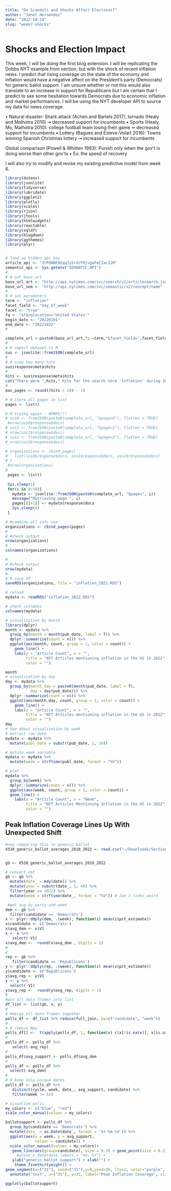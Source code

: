 ```yaml
---
title: "Do Scandals and Shocks Affect Elections?"
author: "Janet Hernandez"
date: "2022-10-24"
slug: "week7-shocks"
---
```


# Shocks and Election Impact #

This week, I will be doing the first blog extension. I will be replicating the Dobbs NYT example from section, but with the shock of recent inflation news. I predict that rising coverage on the state of the economy and inflation would have a negative affect on the President's party (Democrats) for generic ballot support. I am unsure whether or not this would also translate to an increase in support for Republicans but I am certain that I predict to see some hesitation towards Democrats due to economic inflation and market performances. I will be using the NYT developer API to source my data for news coverage. 

• Natural disaster: Shark attack (Achen and Bartels 2017), tornado
(Healy and Malhotra 2010) ⇝ decreased support for incumbents
• Sports (Healy, Mo, Malhotra 2010): college football team losing
their game ⇝ decreased support for incumbents
• Lottery (Bagues and Esteve-Volart 2016): Towns winning Spanish
Christmas lottery ⇝ increased support for incumbents

Global comparison (Powell & Whitten 1993): Punish only when
the gov’t is doing worse than other gov’ts
• Ex: the speed of recovery

I will also try to modify and revise my existing predictive model from week 6. 

```r
library(dotenv)
library(jsonlite)
library(tidyverse)
library(lubridate)
library(ggplot2)
library(plotly)
library(scales)
library(rjson)
library(jtools)
library(htmlwidgets)
library(reactable)
library(sqldf)
library(blogdown)
library(ggthemes)
library(plyr)


# load up hidden api key
article_api <- "3tPdNNFHIqqJySrXcFHjvgaFeCIac11M"
semantic_api <- Sys.getenv("SEMANTIC_API")
# 
# # set base url
base_url_art <- "http://api.nytimes.com/svc/search/v2/articlesearch.json?q="
base_url_sem <- "http://api.nytimes.com/svc/semantic/v2/concept/name"
# 
# # set parameters
term <- "inflation"
facet_field <- "day_of_week"
facet <- "true"
fq <- "&fq=glocation='United States'"
begin_date <- "20220101"
end_date <- "20221022"
# 

complete_url <-paste0(base_url_art,fq =term,"&facet_field=",facet_field,"&facet=",facet,"&begin_date=",begin_date,"&end_date=",end_date,"&api-key=",article_api,sep = "")
# 
# # import dataset to R
sus <- jsonlite::fromJSON(complete_url)
# 
# # view how many hits
sus$response$meta$hits
# 
hits <- sus$response$meta$hits
cat("There were ",hits," hits for the search term 'inflation' during 2022 to date",sep = "")
# 
max_pages <- round((hits / 10) - 1)

# # store all pages in list
pages <- list()

# # trying again - WORKS!!!
# sus0 <- fromJSON(paste0(complete_url, "&page=0"), flatten = TRUE)
 #nrow(sus0$response$docs)
# sus1 <- fromJSON(paste0(complete_url, "&page=1"), flatten = TRUE)
# nrow(sus1$response$docs)
# sus2 <- fromJSON(paste0(complete_url, "&page=2"), flatten = TRUE)
# nrow(sus2$response$docs)

# organizations <- rbind_pages(
#   list(sus0$response$docs, sus1$response$docs, sus2$response$docs)
# )
 #nrow(organizations)
# 
 pages <- list()
 
 Sys.sleep(1) 
 for(i in 0:50){
   mydata <- jsonlite::fromJSON(paste0(complete_url, "&page=", i))
   message("Retrieving page ", i)
   pages[[i+1]] <- mydata$response$docs
   Sys.sleep(6) 
 }

# #combine all into one
organizations <- rbind_pages(pages)
# 
# #check output
nrow(organizations)
# 
colnames(organizations)

# 
# #check output
nrow(mydata)
# 
# # save df
saveRDS(organizations, file = "inflation_2022.RDS")

# reload
mydata <- readRDS("inflation_2022.RDS")

# check colnames
colnames(mydata)
```


```r
# visualization by month
library(dplyr)
month <- mydata %>% 
  group_by(month = month(pub_date, label = T)) %>% 
  dplyr::summarize(count = n()) %>% 
  ggplot(aes(month, count, group = 1, color = count)) +
    geom_line() +
    labs(y = "Article Count", x = "",
         title = "NYT Articles mentioning inflation in the US in 2022",
         color = "")

month
# visualization by day
day <- mydata %>% 
  group_by(month_day = paste0(month(pub_date, label = T),
           day = day(pub_date))) %>% 
  dplyr::summarize(count = n()) %>% 
  ggplot(aes(month_day, count, group = 1, color = count)) +
    geom_line() +
    labs(y = "Article Count", x = "",
         title = "NYT Articles mentioning inflation in the US in 2022",
         color = "")
day
# how about visualization by week
# extract raw date
mydata <- mydata %>% 
  mutate(publ_date = substr(pub_date, 1, 10))

# mutate week variable
mydata <- mydata %>% 
  mutate(week = strftime(publ_date, format = "%V"))
```

```r
# plot
mydata %>% 
  group_by(week) %>% 
  dplyr::summarize(count = n()) %>% 
  ggplot(aes(week, count, group = 1, color = count)) +
  geom_line() +
    labs(y = "Article Count", x = "Week",
         title = "NYT Articles Mentioning Inflation in the US in 2022",
         color = "")  

```



## Peak Inflation Coverage Lines Up With Unexpected Shift


```r
#now comparing this to generic ballot
X538_generic_ballot_averages_2018_2022 <- read.csv("~/Downloads/Section data/drive-download-20220922T150729Z-001/538_generic_ballot_averages_2018-2022.csv")


gb <- X538_generic_ballot_averages_2018_2022

# convert dat
gb <- gb %>%
  mutate(date_ = mdy(date)) %>%
  mutate(year = substr(date_, 1, 4)) %>%
  filter(year == 2022) %>%
  mutate(week = strftime(date_, format = "%V")) # Jan 1 looks weird 

 #get avg by party and week
dem <- gb %>%
  filter(candidate == 'Democrats')
x <- plyr::ddply(dem, .(week), function(z) mean(z$pct_estimate))
x$candidate <- c('Democrats')
x$avg_dem <- x$V1
x <- x %>%
   select(-V1)
x$avg_dem <-  round(x$avg_dem , digits = 1)
#
#
rep <- gb %>%
   filter(candidate == 'Republicans')
y <- plyr::ddply(rep, .(week), function(z) mean(z$pct_estimate))
y$candidate <- c('Republicans')
y$avg_rep <- y$V1
y <- y %>%
  select(-V1)
y$avg_rep <-  round(y$avg_rep, digits = 1)
#
#put all data frames into list
df_list <- list(gb, x, y)
#
# #merge all data frames together
polls_df <- df_list %>% reduce(full_join, by=c("candidate", "week"))
#
# # remove NAs
polls_df[] <-  t(apply(polls_df, 1, function(x) c(x[!is.na(x)], x[is.na(x)])))
#
polls_df <- polls_df %>%
   select(-avg_rep)
#
polls_df$avg_support <- polls_df$avg_dem
#
polls_df <- polls_df %>%
  select(-avg_dem)
#
# # keep only unique dates
polls_df <- polls_df %>%
   distinct(cycle, week, date_, avg_support, candidate) %>%
   filter(week != 52)

# visualize polls
my_colors <- c("blue", "red")
scale_color_manual(values = my_colors)

ballotsupport <- polls_df %>%
  group_by(candidate == 'Democrats') %>%
  mutate(date_ = as.Date(date_, format = '%Y-%m-%d')) %>%
  ggplot(aes(x = week, y = avg_support,
             colour = candidate)) +
  scale_color_manual(values = my_colors)+
   geom_line(aes(group=candidate), size = 0.3) + geom_point(size = 0.3) +
     #scale_x_date(date_labels = "%m, %Y") +
   ylab("generic ballot support") + xlab("") +
    theme_fivethirtyeight() +
geom_segment(x=("31"), xend=("31"),y=0,yend=30, lty=2, color="purple", alpha=0.4) + 
  annotate("text", x=("31"), y=31, label="Peak Inflation Coverage", size=5) 

ggplotly(ballotsupport)
```

